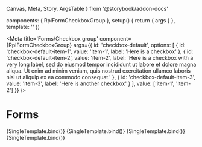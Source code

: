   Canvas,
  Meta,
  Story,
  ArgsTable
} from '@storybook/addon-docs'

  components: { RplFormCheckboxGroup },
  setup() {
    return { args }
  },
  template: '<RplFormCheckboxGroup v-bind="args" />'
})

<Meta title='Forms/Checkbox group' component={RplFormCheckboxGroup} args={{
      id: 'checkbox-default',
      options: [
        {
          id: 'checkbox-default-item-1',
          value: 'item-1',
          label: 'Here is a checkbox'
        },
        {
          id: 'checkbox-default-item-2',
          value: 'item-2',
          label: 'Here is a checkbox with a very long label, sed do eiusmod tempor incididunt ut labore et dolore magna aliqua. Ut enim ad minim veniam, quis nostrud exercitation ullamco laboris nisi ut aliquip ex ea commodo consequat.'
        },
        {
          id: 'checkbox-default-item-3',
          value: 'item-3',
          label: 'Here is another checkbox'
        }
      ],
      value: ['item-1', 'item-2']
    }} />

# Forms

<ArgsTable of={RplFormCheckbox} />

<Canvas>
  <Story
    name='Default variant'
    args={{
      id: 'checkbox-default'
    }}
  >
    {SingleTemplate.bind()}
  </Story>
</Canvas>


<Canvas>
  <Story
    name='Reverse variant'
    parameters={{
      background: 'gray'
    }}
    args={{
      id: 'checkbox-reverse',
      variant: 'reverse'
    }}
  >
    {SingleTemplate.bind()}
  </Story>
</Canvas>

<Canvas>
  <Story
    name='Inactive'
    args={{
      id: 'checkbox-inactive',
      label: 'Here is a checkbox',
      disabled: true,
    }}
  >
    {SingleTemplate.bind()}
  </Story>
</Canvas>


<Canvas>
  <Story
    name='Inactive - single item'
    args={{
      id: 'checkbox-long-label',
      options: [
        {
          id: 'item-1',
          label: 'Here is a checkbox',
          disabled: true
        },
        {
          id: 'item-2',
          label: 'Here is a checkbox with a very long label, sed do eiusmod tempor incididunt ut labore et dolore magna aliqua. Ut enim ad minim veniam, quis nostrud exercitation ullamco laboris nisi ut aliquip ex ea commodo consequat.'
        },
      ],
      value: ['item-1']
    }}
  >
    {SingleTemplate.bind()}
  </Story>
</Canvas>


